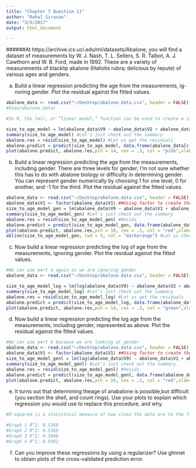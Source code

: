 ```yaml
---
title: "Chapter 7 Question 11"
author: "Rahul Sirasao"
date: "3/5/2017"
output: html_document

---
```


######At https://archive.ics.uci.edu/ml/datasets/Abalone, you will find a dataset of measurements by W. J. Nash, T. L. Sellers, S. R. Talbot, A. J. Cawthorn and W. B. Ford, made in 1992. These are a variety of measurements of blacklip abalone (Haliotis rubra; delicious by repute) of various ages and genders.

a. Build a linear regression predicting the age from the measurements, ig- noring gender. Plot the residual against the fitted values.

```r
abalone_data <- read.csv("~/Desktop/abalone.data.csv", header = FALSE)
#View(abalone_data)

#In R, the lm(), or “linear model,” function can be used to create a simple regression model              Since we are trying to predict age based on measurements (while ignoring gender), it is important that we only consider columns B to H (which correspond to measurments length, diameter, height, and multiple weights) as well as column I which gives us the age. We can assume here than a bigger, meatier plant will be older than a smaller one (however, that is for our graph to portray). Our predictors would be columns B to H.

size_to_age_model = lm(abalone_data$V9 ~ abalone_data$V2 + abalone_data$V3 + abalone_data$V4 + abalone_data$V5 + abalone_data$V6 + abalone_data$V7 + abalone_data$V8, data = abalone_data)
summary(size_to_age_model) #Let's just check out the summary
abalone.res = resid(size_to_age_model) #Let us get the residuals
abalone.predict = predict(size_to_age_model, data.frame(abalone_data[c(1:7)]))
plot(abalone.predict, abalone.res,pch = 14, cex = .3, col = "pink",xlab="Fitted", ylab="Residuals", main="Residual vs Fitted Values") #Plot

```

b. Build a linear regression predicting the age from the measurements, including gender. There are three levels for gender; I’m not sure whether this has to do with abalone biology or difficulty in determining gender. You can represent gender numerically by choosing 1 for one level, 0 for another, and -1 for the third. Plot the residual against the fitted values.

```r
abalone_data <- read.csv("~/Desktop/abalone.data.csv", header = FALSE)
abalone_data$V1 <- factor(abalone_data$V1) ##Using factor to create the categorical gender as numeric
size_to_age_model_gen = lm(abalone_data$V9 ~ abalone_data$V1 + abalone_data$V2 + abalone_data$V3 + abalone_data$V4 + abalone_data$V5 + abalone_data$V6 + abalone_data$V7 + abalone_data$V8, data = abalone_data)
summary(size_to_age_model_gen) #Let's just check out the summary
abalone.res = resid(size_to_age_model_gen) #Resids
abalone.predict = predict(size_to_age_model_gen, data.frame(abalone_data[c(0:7)])) #Include the first (index[0])
plot(abalone.predict, abalone.res,pch = 10, cex = .3, col = "red",xlab="Fitted", ylab="Residuals", main="Residual vs Fitted Values")
abline(size_to_age_model_gen, lwd = 3, col = "darkorange") #Let us check out the fitted line to the scatterplot. It looks good and is consistent to the trend!

```

c. Now build a linear regression predicting the log of age from the measurements, ignoring gender. Plot the residual against the fitted values.

```r
#We can use part a again as we are ignoring gender
abalone_data <- read.csv("~/Desktop/abalone.data.csv", header = FALSE)

size_to_age_model_log = lm(log(abalone_data$V9) ~ abalone_data$V2 + abalone_data$V3 + abalone_data$V4 + abalone_data$V5 + abalone_data$V6 + abalone_data$V7 + abalone_data$V8, data = abalone_data) #Log of Age
summary(size_to_age_model_log) #Let's just check out the summary
abalone.res = resid(size_to_age_model_log) #Let us get the residuals
abalone.predict = predict(size_to_age_model_log, data.frame(abalone_data[c(1:7)]))
plot(abalone.predict, abalone.res,pch = 14, cex = .3, col = "green",xlab="Fitted", ylab="Residuals", main="Residual vs Fitted Values") #Plot

```

d. Now build a linear regression predicting the log age from the measurements, including gender, represented as above. Plot the residual against the fitted values.

```r
#We can use part b because we are looking at gender
abalone_data <- read.csv("~/Desktop/abalone.data.csv", header = FALSE)
abalone_data$V1 <- factor(abalone_data$V1) ##Using factor to create the categorical gender as numeric
size_to_age_model_genl = lm(log(abalone_data$V9) ~ abalone_data$V1 + abalone_data$V2 + abalone_data$V3 + abalone_data$V4 + abalone_data$V5 + abalone_data$V6 + abalone_data$V7 + abalone_data$V8, data = abalone_data)
summary(size_to_age_model_genl) #Let's just check out the summary
abalone.res = resid(size_to_age_model_genl) #Resids
abalone.predict = predict(size_to_age_model_genl, data.frame(abalone_data[c(0:7)])) #Include the first (index[0])
plot(abalone.predict, abalone.res,pch = 10, cex = .3, col = "red",xlab="Fitted", ylab="Residuals", main="Residual vs Fitted Values")

```


e. It turns out that determining theage of anabalone is possible,but difficult (you section the shell, and count rings). Use your plots to explain which regression you would use to replace this procedure, and why.

```r
#R-squared is a statistical measure of how close the data are to the fitted regression line. Generally, the higher the R-squared....the better the model fits the data! If you see above, I used summary(lm) to display the R^2 values. We will choose the graph with the largest R^2 value to explain which regression we would use to give us the best result. In this scenario we would use plot 4 (look below). This would intuitively also make the most sense as well.

#Graph 1 R^2: 0.5268 
#Graph 2 R^2: 0.5369 
#Graph 3 R^2: 0.5848 
#Graph 4 R^2: 0.5982 

```

f. Can you improve these regressions by using a regularizer? Use glmnet to obtain plots of the cross-validated prediction error.

```r


```


